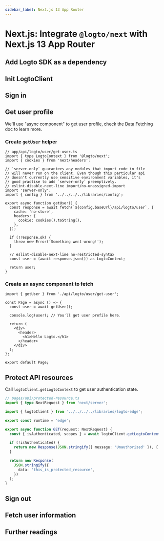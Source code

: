 ```yaml
---
sidebar_label: Next.js 13 App Router
---
```



# Next.js: Integrate `@logto/next` with Next.js 13 App Router

<AppNote type="Traditional web" />

## Add Logto SDK as a dependency

<AddSdk />

## Init LogtoClient

<InitClient />

## Sign in

<ImplementSignIn />

## Get user profile

We'll use "async component" to get user profile, check the [Data Fetching](https://nextjs.org/docs/app/building-your-application/data-fetching) doc to learn more.

### Create `getUser` helper

```tsx
// app/api/logto/user/get-user.ts
import { type LogtoContext } from '@logto/next';
import { cookies } from 'next/headers';

// `server-only` guarantees any modules that import code in file
// will never run on the client. Even though this particular api
// doesn't currently use sensitive environment variables, it's
// good practise to add `server-only` preemptively.
// eslint-disable-next-line import/no-unassigned-import
import 'server-only';
import { config } from '../../../../libraries/config';

export async function getUser() {
  const response = await fetch(`${config.baseUrl}/api/logto/user`, {
    cache: 'no-store',
    headers: {
      cookie: cookies().toString(),
    },
  });

  if (!response.ok) {
    throw new Error('Something went wrong!');
  }

  // eslint-disable-next-line no-restricted-syntax
  const user = (await response.json()) as LogtoContext;

  return user;
}
```

### Create an async component to fetch

```tsx
import { getUser } from './api/logto/user/get-user';

const Page = async () => {
  const user = await getUser();

  console.log(user); // You'll get user profile here.

  return (
    <div>
      <header>
        <h1>Hello Logto.</h1>
      </header>
    </div>
  );
};

export default Page;
```

## Protect API resources

Call `logtoClient.getLogtoContext` to get user authentication state.

```ts
// pages/api/protected-resource.ts
import { type NextRequest } from 'next/server';

import { logtoClient } from '../../../../libraries/logto-edge';

export const runtime = 'edge';

export async function GET(request: NextRequest) {
  const { isAuthenticated, scopes } = await logtoClient.getLogtoContext(request);

  if (!isAuthenticated) {
    return new Response(JSON.stringify({ message: 'Unauthorized' }), { status: 401 });
  }

  return new Response(
    JSON.stringify({
      data: 'this_is_protected_resource',
    })
  );
}
```

## Sign out

<ImplementSignOut />

## Fetch user information

<FetchUserInformation apiCodeFragment="logtoClient.handleUser({ fetchUserInfo: true })" />

## Further readings

<FurtherReadings />
